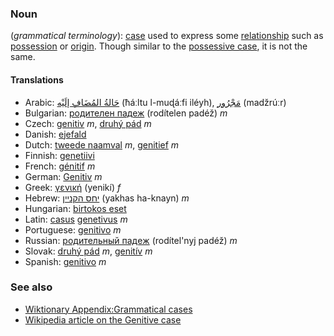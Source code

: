 ===Noun===
(''grammatical terminology''): [[case]] used to express some [[relationship]] such as [[possession]] or [[origin]]. Though similar to the [[possessive case]], it is not the same.

====Translations====
*Arabic: [[حالة المضاف اليه|حَالةُ المُضَافِ إلَيْه]] (ħáːltu l-muɖáːfi iléyh), [[مجرور|مَجْرُور]] (madžrúːr)
*Bulgarian: [[родителен падеж]] (rodítelen padéž) ''m''
*Czech: [[genitiv]] ''m'', [[druhý pád]] ''m''
*Danish: [[ejefald]]
*Dutch: [[tweede naamval]] ''m'', [[genitief]] ''m''
*Finnish: [[genetiivi]]
*French: [[génitif]] ''m''
*German: [[Genitiv]] ''m''
*Greek: [[γενική]] (yenikí) ''f''
*Hebrew: [[יחס הקנײן]] (yakhas ha-knayn) ''m''
*Hungarian: [[birtokos eset]]
*Latin: [[casus]] [[genetivus]] ''m''
*Portuguese: [[genitivo]] ''m''
*Russian: [[рoдитeльный пaдeж]] (rodítel'nyj padéž) ''m''
*Slovak: [[druhý pád]] ''m'', [[genitív]] ''m''
*Spanish: [[genitivo]] ''m''

===See also===
*[[Wiktionary Appendix:Grammatical cases]]
*[[w:Genitive case|Wikipedia article on the Genitive case]]